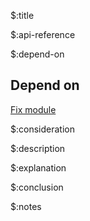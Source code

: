 $:title



$:api-reference



$:depend-on

## Depend on

[Fix module](https://github.com/ilkhoeri/modules/tree/main/components/web/command)


$:consideration



$:description



$:explanation



$:conclusion



$:notes


